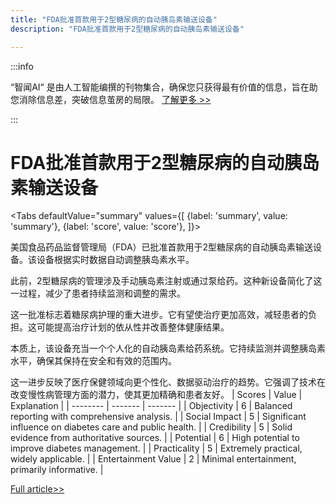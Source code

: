 ```yaml
---
title: "FDA批准首款用于2型糖尿病的自动胰岛素输送设备"
description: "FDA批准首款用于2型糖尿病的自动胰岛素输送设备"

---
```



:::info

“智闻AI“ 是由人工智能编撰的刊物集合，确保您只获得最有价值的信息，旨在助您消除信息差，突破信息茧房的局限。  [了解更多 >>](/)

:::

# FDA批准首款用于2型糖尿病的自动胰岛素输送设备


<Tabs
	defaultValue="summary"
	values={[
	{label: 'summary', value: 'summary'},
	{label: 'score', value: 'score'},
]}>
<TabItem value="summary">


美国食品药品监督管理局（FDA）已批准首款用于2型糖尿病的自动胰岛素输送设备。该设备根据实时数据自动调整胰岛素水平。

此前，2型糖尿病的管理涉及手动胰岛素注射或通过泵给药。这种新设备简化了这一过程，减少了患者持续监测和调整的需求。

这一批准标志着糖尿病护理的重大进步。它有望使治疗更加高效，减轻患者的负担。这可能提高治疗计划的依从性并改善整体健康结果。

本质上，该设备充当一个个人化的自动胰岛素给药系统。它持续监测并调整胰岛素水平，确保其保持在安全和有效的范围内。

这一进步反映了医疗保健领域向更个性化、数据驱动治疗的趋势。它强调了技术在改变慢性病管理方面的潜力，使其更加精确和患者友好。
</TabItem>
<TabItem value="score">
	| Scores     | Value   | Explanation |
	| -------- | ------- | ------- |
	| Objectivity  | 6    | Balanced reporting with comprehensive analysis.    |
	| Social Impact | 5     | Significant influence on diabetes care and public health.    |
	| Credibility    | 5    | Solid evidence from authoritative sources.    |
	| Potential    | 6    | High potential to improve diabetes management.    |
	| Practicality    | 5    | Extremely practical, widely applicable.    |
	| Entertainment Value    | 2    | Minimal entertainment, primarily informative.    |
</TabItem>
</Tabs>

[Full article>>](https://medicalxpress.com/news/2024-08-fda-automated-device-insulin-people.html)
